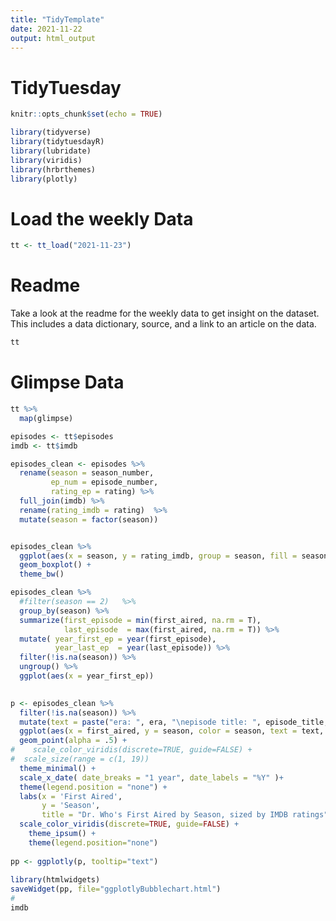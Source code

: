 ```yaml
---
title: "TidyTemplate"
date: 2021-11-22
output: html_output
---
```


# TidyTuesday



```r

knitr::opts_chunk$set(echo = TRUE)

library(tidyverse)
library(tidytuesdayR)
library(lubridate)
library(viridis)
library(hrbrthemes)
library(plotly)
```

# Load the weekly Data

```r

tt <- tt_load("2021-11-23")

```


# Readme

Take a look at the readme for the weekly data to get insight on the dataset.
This includes a data dictionary, source, and a link to an article on the data.

```r

tt

```


# Glimpse Data

```r

tt %>% 
  map(glimpse)

```


```r

episodes <- tt$episodes
imdb <- tt$imdb

episodes_clean <- episodes %>% 
  rename(season = season_number,
         ep_num = episode_number,
         rating_ep = rating) %>% 
  full_join(imdb) %>% 
  rename(rating_imdb = rating)  %>% 
  mutate(season = factor(season)) 


episodes_clean %>% 
  ggplot(aes(x = season, y = rating_imdb, group = season, fill = season)) + 
  geom_boxplot() +
  theme_bw()

episodes_clean %>% 
  #filter(season == 2)   %>%  
  group_by(season) %>% 
  summarize(first_episode = min(first_aired, na.rm = T),
            last_episode  = max(first_aired, na.rm = T)) %>% 
  mutate( year_first_ep = year(first_episode),
          year_last_ep  = year(last_episode)) %>% 
  filter(!is.na(season)) %>% 
  ungroup() %>% 
  ggplot(aes(x = year_first_ep))

  
p <- episodes_clean %>% 
  filter(!is.na(season)) %>% 
  mutate(text = paste("era: ", era, "\nepisode title: ", episode_title, "\nDuration: ", duration, "\nRating IMDB ", rating_imdb, sep="")) %>%
  ggplot(aes(x = first_aired, y = season, color = season, text = text, size = rating_imdb^10)) +
  geom_point(alpha = .5) +
#    scale_color_viridis(discrete=TRUE, guide=FALSE) +
#  scale_size(range = c(1, 19))
  theme_minimal() +
  scale_x_date( date_breaks = "1 year", date_labels = "%Y" )+
  theme(legend.position = "none") +
  labs(x = 'First Aired',
       y = 'Season', 
       title = "Dr. Who's First Aired by Season, sized by IMDB ratings") +
  scale_color_viridis(discrete=TRUE, guide=FALSE) +
    theme_ipsum() +
    theme(legend.position="none") 
  
pp <- ggplotly(p, tooltip="text")
  
library(htmlwidgets)
saveWidget(pp, file="ggplotlyBubblechart.html")
# 
imdb





```

